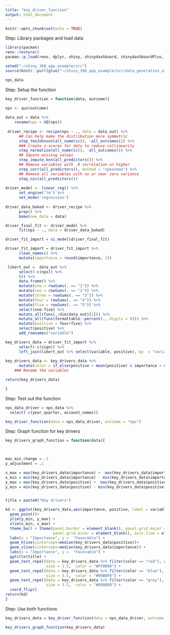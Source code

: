 ```yaml
---
title: "key_driver_function"
output: html_document
---
```


```r
knitr::opts_chunk$set(echo = TRUE)
```
Step: Library packages and load data
```r
library(pacman)
renv::restore()
pacman::p_load(renv, dplyr, shiny, shinydashboard, shinydashboardPlus, tidyverse, glue, plotly, devtools, shinyWidgets, fontawesome, formattable, janitor, tsibble, DT, readr, lubridate, tidymodels, ggrepel, vip)

setwd("~/shiny_360_app_example/src")
source(knitr::purl(glue("~/shiny_360_app_example/src/data_generation_a360.Rmd")))

nps_data
```
Step: Setup the function
```r
key_driver_function = function(data, outcome){
  
nps <- quo(outcome)

data_out = data %>%
    rename(nps = UQ(nps))
  
 driver_recipe <- recipe(nps ~ ., data = data_out) %>% 
      ## Can help make the distribution more symmetric                     
      step_YeoJohnson(all_numeric(), -all_outcomes()) %>% 
      ### Create z-scores for data to reduce collinearity
      step_normalize(all_numeric(), -all_outcomes()) %>%
      ## Impute missing values
      step_impute_knn(all_predictors()) %>%
      ## Remove variables with .9 correlation or higher
      step_corr(all_predictors(), method = "spearman") %>%
      ## Remove all variables with no or near zero variance
      step_nzv(all_predictors())
 
driver_model <- linear_reg() %>% 
      set_engine('lm') %>% 
      set_mode('regression')
    
driver_data_baked <- driver_recipe %>% 
      prep() %>% 
      bake(new_data = data)

driver_final_fit <- driver_model %>% 
      fit(nps ~ ., data = driver_data_baked)

driver_fit_import = vi_model(driver_final_fit)

driver_fit_import = driver_fit_import %>%
      clean_names() %>% 
      mutate(importance = round(importance, 2))

 likert_out =  data_out %>%
      select(-c(nps)) %>%
      t() %>%
      data.frame() %>%
      mutate(one = rowSums(. == "1")) %>% 
      mutate(two = rowSums(. == "2")) %>% 
      mutate(three = rowSums(. == "3")) %>%
      mutate(four = rowSums(. == "4")) %>%
      mutate(five = rowSums(. == "5")) %>%
      select(one:five) %>%
      mutate_all(funs(./dim(data_out)[1])) %>%
      mutate_all(funs(formattable::percent(., digits = 0))) %>%
      mutate(positive = four+five) %>%
      select(positive) %>%
      add_rownames("variable")

key_drivers_data = driver_fit_import %>%
      select(-c(sign)) %>%
      left_join(likert_out %>% select(variable, positive), by  = "variable")
     
key_drivers_data <- key_drivers_data %>%
      mutate(color = if_else(positive < mean(positive) & importance > mean(importance), "red", if_else(positive > mean(positive) & importance > mean(importance), "blue", "grey"))) 
    ### Rename the variables 

return(key_drivers_data)

}


```
Step: Test out the function
```r
nps_data_driver = nps_data %>%
  select(-c(year_quarter, account_names))

key_driver_function(data = nps_data_driver, outcome = "nps")
```
Step: Graph function for key drivers
```r

key_drivers_graph_function = function(data){
  


max_min_change = .3
y_adjustment = .1

x_max = max(key_drivers_data$importance) +  max(key_drivers_data$importance)*max_min_change
x_min = min(key_drivers_data$importance) - min(key_drivers_data$importance)*max_min_change
y_max = max(key_drivers_data$positive) +  max(key_drivers_data$positive)*max_min_change
y_min = min(key_drivers_data$positive) - min(key_drivers_data$positive)*max_min_change


title = paste0("Key drivers")

kd <- ggplot(key_drivers_data,aes(importance, positive, label = variable))+
  geom_point()+
  ylim(y_min, y_max) +
  xlim(x_min, x_max) +
  theme_bw() + theme(panel.border = element_blank(), panel.grid.major = element_blank(),
                     panel.grid.minor = element_blank(), axis.line = element_line(colour = "black")) +
  labs(x = "Importance", y =  "Favorable") +
  geom_hline(yintercept=median(key_drivers_data$positive))+
  geom_vline(xintercept=median(key_drivers_data$importance)) +
  labs(x = "Importance", y =  "Favorable") +
  ggtitle(title) +
  geom_text_repel(data = key_drivers_data %>% filter(color == "red"), aes(label = variable),
                  size = 3.5,  color = "#FF0000") +
  geom_text_repel(data = key_drivers_data %>% filter(color == "blue"), aes(label = variable),
                  size = 3.5,  color = "#00B0F0") +
  geom_text_repel(data = key_drivers_data %>% filter(color == "grey"), aes(label = variable),
                  size = 3.5,  color = "#808080") +
  coord_flip()
return(kd)
}

```
Step: Use both functions
```r
key_drivers_data = key_driver_function(data = nps_data_driver, outcome = "nps")

key_drivers_graph_function(key_drivers_data)

```




  
    

    
 
    

    
